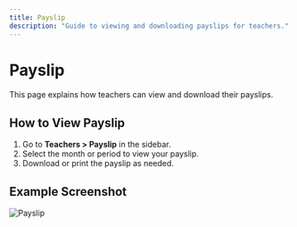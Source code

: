 ```yaml
---
title: Payslip
description: "Guide to viewing and downloading payslips for teachers."
---
```


# Payslip

This page explains how teachers can view and download their payslips.

## How to View Payslip

1. Go to **Teachers > Payslip** in the sidebar.
2. Select the month or period to view your payslip.
3. Download or print the payslip as needed.

## Example Screenshot

![Payslip](../assets/teachers-payslip.png) 